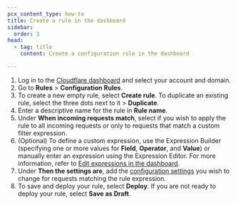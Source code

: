 ```yaml
---
pcx_content_type: how-to
title: Create a rule in the dashboard
sidebar:
  order: 3
head:
  - tag: title
    content: Create a configuration rule in the dashboard

---
```


1. Log in to the [Cloudflare dashboard](https://dash.cloudflare.com) and select your account and domain.
2. Go to **Rules** > **Configuration Rules**.
3. To create a new empty rule, select **Create rule**. To duplicate an existing rule, select the three dots next to it > **Duplicate**.
4. Enter a descriptive name for the rule in **Rule name**.
5. Under **When incoming requests match**, select if you wish to apply the rule to all incoming requests or only to requests that match a custom filter expression.
6. (Optional) To define a custom expression, use the Expression Builder (specifying one or more values for **Field**, **Operator**, and **Value**) or manually enter an expression using the Expression Editor. For more information, refer to [Edit expressions in the dashboard](/ruleset-engine/rules-language/expressions/edit-expressions/).
7. Under **Then the settings are**, add the [configuration settings](/rules/configuration-rules/settings/) you wish to change for requests matching the rule expression.
8. To save and deploy your rule, select **Deploy**. If you are not ready to deploy your rule, select **Save as Draft**.
